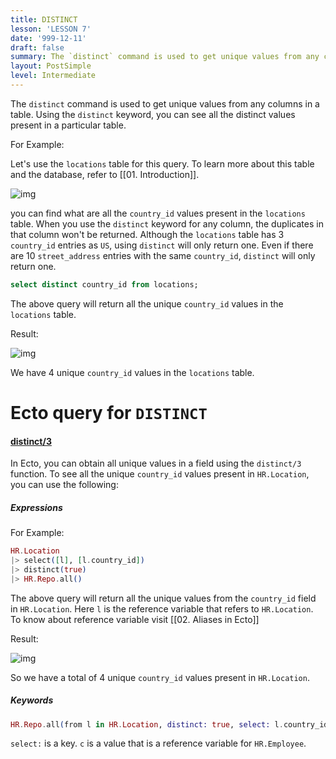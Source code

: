 ```yaml
---
title: DISTINCT
lesson: 'LESSON 7'
date: '999-12-11'
draft: false
summary: The `distinct` command is used to get unique values from any columns in a table.
layout: PostSimple
level: Intermediate
---
```


The `distinct` command is used to get unique values from any columns in a table. Using the `distinct` keyword, you can see all the distinct values present in a particular table. 

For Example:

Let's use the `locations` table for this query. To learn more about this table and the database, refer to [[01. Introduction]].

![img](/static/images/Pastedimage20231108164532.png)

 you can find what are all the `country_id` values present in the `locations` table. When you use the `distinct` keyword for any column, the duplicates in that column won't be returned.  Although the `locations` table has 3 `country_id` entries as `US`, using `distinct` will only return one. Even if there are 10 `street_address` entries with the same `country_id`, `distinct` will only return one.

``` SQL
select distinct country_id from locations;
```

The above query will return all the unique `country_id` values in the `locations` table.

Result:

![img](/static/images/Pastedimage20231116223140.png)

We have 4 unique `country_id` values in the `locations` table.

# Ecto query for `DISTINCT`

#### [distinct/3](https://hexdocs.pm/ecto/Ecto.Query.html#distinct/3)

In Ecto, you can obtain all unique values in a field using the `distinct/3` function. To see all the unique `country_id` values present in `HR.Location`, you can use the following:

##### Expressions

For Example:

``` Elixir
HR.Location 
|> select([l], [l.country_id]) 
|> distinct(true) 
|> HR.Repo.all()
```

The above query will return all the unique values from the `country_id` field in `HR.Location`. Here `l` is the reference variable that refers to `HR.Location`. To know about reference variable visit [[02. Aliases in Ecto]] 


Result:

![img](/static/images/Pastedimage20231116223313.png)

So we have a total of 4 unique `country_id` values present in `HR.Location`.

##### Keywords

```Elixir
HR.Repo.all(from l in HR.Location, distinct: true, select: l.country_id)
```

`select:` is a key. `c` is a value that is a reference variable for `HR.Employee`. 